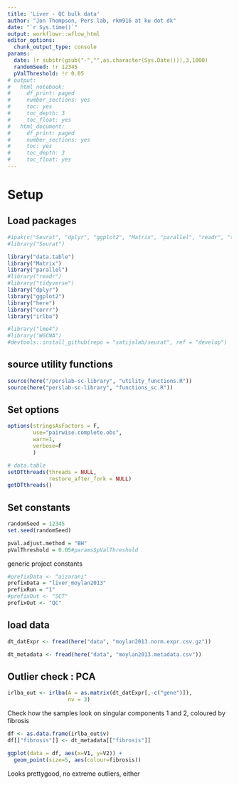 ```yaml
---
title: 'Liver - QC bulk data'
author: "Jon Thompson, Pers lab, rkm916 at ku dot dk"
date: "`r Sys.time()`" 
output: workflowr::wflow_html
editor_options:
  chunk_output_type: console
params: 
  date: !r substr(gsub("-","",as.character(Sys.Date())),3,1000)
  randomSeed: !r 12345
  pValThreshold: !r 0.05
# output:
#   html_notebook:
#     df_print: paged
#     number_sections: yes
#     toc: yes
#     toc_depth: 3
#     toc_float: yes
#   html_document:
#     df_print: paged
#     number_sections: yes
#     toc: yes
#     toc_depth: 3
#     toc_float: yes
---
```


# Setup

## Load packages

```r
#ipak(c("Seurat", "dplyr", "ggplot2", "Matrix", "parallel", "readr", "tidyr"))
#library("Seurat")

library("data.table")
library("Matrix")
library("parallel")
#library("readr")
#library("tidyverse")
library("dplyr")
library("ggplot2")
library("here")
library("corrr")
library("irlba")

#library("lme4")
#library("WGCNA")
#devtools::install_github(repo = "satijalab/seurat", ref = "develop")
```

## source utility functions

```r
source(here("/perslab-sc-library", "utility_functions.R"))
source(here("perslab-sc-library", "functions_sc.R"))
```

## Set options

```r
options(stringsAsFactors = F, 
        use="pairwise.complete.obs", 
        warn=1, 
        verbose=F
        ) 

# data.table
setDTthreads(threads = NULL, 
             restore_after_fork = NULL)
getDTthreads()
```

## Set constants

```r
randomSeed = 12345
set.seed(randomSeed)

pval.adjust.method = "BH"
pValThreshold = 0.05#params$pValThreshold
```


generic project constants 

```r
#prefixData <- "aizarani"
prefixData = "liver_moylan2013"
prefixRun = "1"
#prefixOut <- "SCT"
prefixOut <- "QC"

```

## load data

```r
dt_datExpr <- fread(here("data", "moylan2013.norm.expr.csv.gz"))
```

```r
dt_metadata <- fread(here("data", "moylan2013.metadata.csv"))
```

## Outlier check : PCA

```r
irlba_out <- irlba(A = as.matrix(dt_datExpr[,-c("gene")]), 
                   nv = 3)

```

Check how the samples look on singular components 1 and 2, coloured by fibrosis

```r
df <- as.data.frame(irlba_out$v)
df[["fibrosis"]] <- dt_metadata[["fibrosis"]]
```

```r
ggplot(data = df, aes(x=V1, y=V2)) + 
  geom_point(size=5, aes(colour=fibrosis)) 
```

Looks prettygood, no extreme outliers, either

